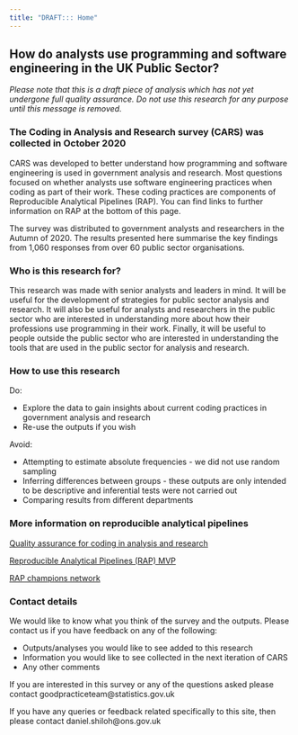 ```yaml
---
title: "DRAFT::: Home"
---
```


## How do analysts use programming and software engineering in the UK Public Sector?

*Please note that this is a draft piece of analysis which has not yet undergone full quality assurance. Do not use this research for any purpose until this message is removed.*

### The Coding in Analysis and Research survey (CARS) was collected in October 2020

CARS was developed to better understand how programming and software engineering is used in government analysis and research. Most questions focused on whether analysts use software engineering practices when coding as part of their work. These coding practices are components of Reproducible Analytical Pipelines (RAP). You can find links to further information on RAP at the bottom of this page.

The survey was distributed to government analysts and researchers in the Autumn of 2020. The results presented here summarise the key findings from 1,060 responses from over 60 public sector organisations. 

### Who is this research for?

This research was made with senior analysts and leaders in mind.
It will be useful for the development of strategies for public sector analysis and research.
It will also be useful for analysts and researchers in the public sector who are interested in understanding more about how their professions use programming in their work.
Finally, it will be useful to people outside the public sector who are interested in understanding the tools that are used in the public sector for analysis and research.

### How to use this research

Do:

* Explore the data to gain insights about current coding practices in government analysis and research
* Re-use the outputs if you wish

Avoid:

* Attempting to estimate absolute frequencies - we did not use random sampling
* Inferring differences between groups - these outputs are only intended to be descriptive and inferential tests were not carried out
* Comparing results from different departments

### More information on reproducible analytical pipelines

[Quality assurance for coding in analysis and research](https://best-practice-and-impact.github.io/qa-of-code-guidance/)

[Reproducible Analytical Pipelines (RAP) MVP](https://github.com/best-practice-and-impact/rap_mvp_maturity_guidance/blob/master/Reproducible-Analytical-Pipelines-MVP.md)

[RAP champions network](https://gss.civilservice.gov.uk/about-us/champion-networks/reproducible-analytical-pipeline-rap-champions/)

### Contact details

We would like to know what you think of the survey and the outputs. Please contact us if you have feedback on any of the following:

* Outputs/analyses you would like to see added to this research
* Information you would like to see collected in the next iteration of CARS
* Any other comments

If you are interested in this survey or any of the questions asked please contact goodpracticeteam@statistics.gov.uk

If you have any queries or feedback related specifically to this site, then please contact daniel.shiloh@ons.gov.uk